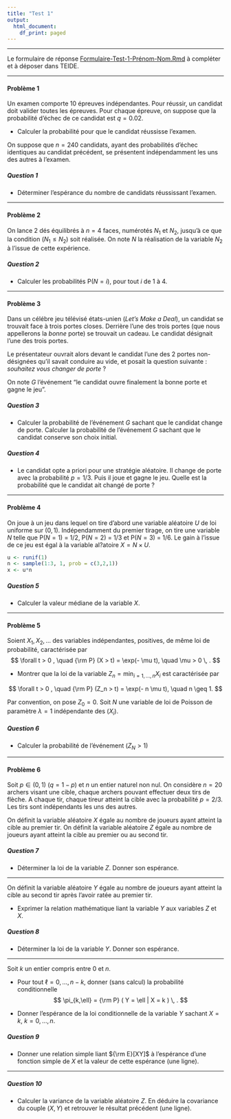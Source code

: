 ```yaml
---
title: "Test 1"
output:
  html_document:
    df_print: paged
---
```


** **

Le formulaire de réponse [Formulaire-Test-1-Prénom-Nom.Rmd](https://github.com/francoio/francoio.github.io) à compléter et à déposer dans TEIDE.

** **

#### Problème 1 

Un examen comporte 10 épreuves indépendantes. Pour réussir, un candidat doit valider toutes les épreuves. Pour chaque épreuve, on suppose que la probabilité d'échec de ce candidat est $q = 0.02$.  

* Calculer la probabilité pour que le candidat réussisse l'examen.  

On suppose que $n = 240$ candidats, ayant des probabilités d'échec identiques au candidat précédent, se présentent indépendamment les uns des autres à l'examen.  

##### Question 1

* Déterminer l'espérance du nombre de candidats réussissant l'examen.

** **

#### Problème 2

On lance 2 dés équilibrés à $n = 4$ faces, numérotés $N_1$ et $N_2$, jusqu'à ce que la condition $(N_1 \leq N_2)$ soit réalisée. On note $N$ la réalisation de la variable $N_2$ à l'issue de cette expérience. 
  
##### Question 2

* Calculer les probabilités P($N = i$), pour tout $i$ de 1 à 4.  

** **

#### Problème 3 

Dans un célébre jeu télévisé états-unien (*Let's Make a Deal*), un candidat se trouvait face à trois portes closes. Derrière l'une des trois portes (que nous appellerons la *bonne* porte) se trouvait un cadeau. Le candidat désignait l'une des trois portes. 

Le présentateur ouvrait alors devant le candidat l'une des 2 portes non-désignées qu'il savait conduire au vide, et posait la question suivante : *souhaitez vous changer de porte* ?

On note $G$ l'événement "le candidat ouvre finalement la bonne porte et gagne le jeu".

##### Question 3

* Calculer la probabilité de l'événement $G$ sachant que le candidat change de porte. Calculer la probabilité de l'événement $G$ sachant que le candidat conserve son choix initial.

##### Question 4

* Le candidat opte a priori pour une stratégie aléatoire. Il change de porte avec la probabilité $p = 1/3$. Puis il joue et gagne le jeu. Quelle est la probabilité que le candidat ait changé de porte ?   

** **

#### Problème 4

On joue à un jeu dans lequel on tire d'abord une variable aléatoire $U$ de loi uniforme sur $(0,1)$. Indépendamment du premier tirage, on tire une variable $N$ telle que P($N=1$) = $1/2$, P($N=2$) = $1/3$ et P($N=3$) = $1/6$. Le gain à l'issue de ce jeu est égal à la variable al?atoire $X = N\times U$.

```r
u <- runif(1)
n <- sample(1:3, 1, prob = c(3,2,1))
x <- u*n
```

##### Question 5

* Calculer la valeur médiane de la variable $X$.  

** **

#### Problème 5

Soient $X_1, X_2,\dots$ des variables indépendantes, positives, de même loi de probabilité, caractérisée par 
$$
\forall t > 0 , \quad {\rm P} (X > t) =  \exp(- \mu t), \quad \mu > 0 \, .
$$


* Montrer que la loi de la variable $Z_n = \min_{i = 1, \dots, n} X_i$ est caractérisée par

$$
\forall t > 0 , \quad {\rm P} (Z_n > t) =  \exp(- n \mu t), \quad n \geq 1.
$$

Par convention, on pose $Z_0 = 0$. Soit $N$ une variable de loi de Poisson de paramètre $\lambda = 1$ indépendante des $(X_i)$. 


##### Question 6

* Calculer la probabilité de l'événement $(Z_N > 1)$  


** **

#### Problème 6

Soit $p \in (0,1)$ ($q = 1 -p$) et $n$ un entier naturel non nul.  On considère $n=20$ archers visant une cible, chaque archers pouvant effectuer deux tirs de flèche. A chaque tir, chaque tireur atteint la cible avec la probabilité $p=2/3$. Les tirs sont indépendants les uns des autres. 


On définit la variable aléatoire $X$ égale au nombre de joueurs ayant atteint la cible au premier tir. On définit la variable aléatoire $Z$ égale au nombre de joueurs ayant atteint la cible au premier ou au second tir.

##### Question 7

* Déterminer la loi de la variable $Z$. Donner son espérance.


** ** 

On définit la variable aléatoire $Y$ égale au nombre de joueurs ayant atteint la cible au second tir après l'avoir ratée au premier tir. 

* Exprimer la relation mathématique liant la variable $Y$ aux variables $Z$ et $X$. 


##### Question 8

* Déterminer la loi de la variable $Y$. Donner son espérance.

** **


Soit $k$ un entier compris entre $0$ et $n$. 


* Pour tout $\ell = 0, \dots,n - k$, donner (sans calcul) la probabilité conditionnelle
$$
\pi_{k,\ell} = {\rm P} ( Y = \ell  | X = k ) \, .
$$

* Donner l'espérance de la loi conditionnelle de la variable $Y$ sachant $X=k$, $k = 0, \dots,n$. 


##### Question 9

* Donner une relation simple liant ${\rm E}[XY]$ à l'espérance d'une fonction simple de $X$ et la valeur de cette espérance (une ligne). 

** **

##### Question 10

* Calculer la variance de la variable aléatoire $Z$. En déduire la covariance du couple $(X,Y)$ et retrouver le résultat précédent (une ligne). 
   







